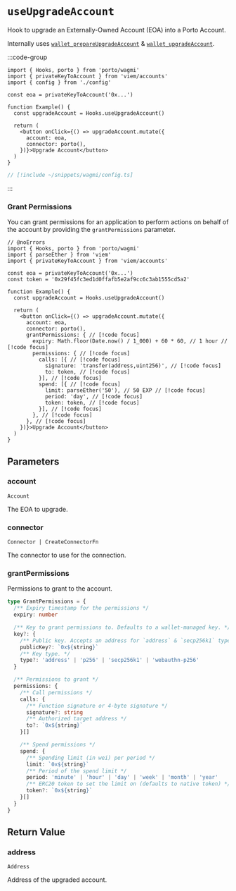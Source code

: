 # `useUpgradeAccount`

Hook to upgrade an Externally-Owned Account (EOA) into a Porto Account.

Internally uses [`wallet_prepareUpgradeAccount`](/sdk/rpc/wallet_prepareUpgradeAccount) & [`wallet_upgradeAccount`](/sdk/rpc/wallet_upgradeAccount).

:::code-group

```tsx twoslash [example.ts]
import { Hooks, porto } from 'porto/wagmi'
import { privateKeyToAccount } from 'viem/accounts'
import { config } from './config'

const eoa = privateKeyToAccount('0x...')

function Example() {
  const upgradeAccount = Hooks.useUpgradeAccount()

  return (
    <button onClick={() => upgradeAccount.mutate({
      account: eoa,
      connector: porto(),
    })}>Upgrade Account</button>
  )
}
```

```ts twoslash [config.ts] filename="config.ts"
// [!include ~/snippets/wagmi/config.ts]
```

:::

### Grant Permissions

You can grant permissions for an application to perform actions on behalf of the account by providing the `grantPermissions` parameter.

```tsx twoslash 
// @noErrors
import { Hooks, porto } from 'porto/wagmi'
import { parseEther } from 'viem'
import { privateKeyToAccount } from 'viem/accounts'

const eoa = privateKeyToAccount('0x...')
const token = '0x29f45fc3ed1d0ffafb5e2af9cc6c3ab1555cd5a2'

function Example() {
  const upgradeAccount = Hooks.useUpgradeAccount()

  return (
    <button onClick={() => upgradeAccount.mutate({
      account: eoa,
      connector: porto(),
      grantPermissions: { // [!code focus]
        expiry: Math.floor(Date.now() / 1_000) + 60 * 60, // 1 hour // [!code focus]
        permissions: { // [!code focus]
          calls: [{ // [!code focus]
            signature: 'transfer(address,uint256)', // [!code focus]
            to: token, // [!code focus]
          }], // [!code focus]
          spend: [{ // [!code focus]
            limit: parseEther('50'), // 50 EXP // [!code focus]
            period: 'day', // [!code focus]
            token: token, // [!code focus]
          }], // [!code focus]
        }, // [!code focus]
      }, // [!code focus]
    })}>Upgrade Account</button>
  )
}
```

## Parameters

### account

`Account`

The EOA to upgrade.

### connector

`Connector | CreateConnectorFn`

The connector to use for the connection.

### grantPermissions

Permissions to grant to the account.

```ts
type GrantPermissions = {
  /** Expiry timestamp for the permissions */
  expiry: number

  /** Key to grant permissions to. Defaults to a wallet-managed key. */
  key?: {
    /** Public key. Accepts an address for `address` & `secp256k1` types. */
    publicKey?: `0x${string}`
    /** Key type. */
    type?: 'address' | 'p256' | 'secp256k1' | 'webauthn-p256'
  }

  /** Permissions to grant */
  permissions: {
    /** Call permissions */
    calls: {
      /** Function signature or 4-byte signature */
      signature?: string
      /** Authorized target address */
      to?: `0x${string}`
    }[]

    /** Spend permissions */
    spend: {
      /** Spending limit (in wei) per period */
      limit: `0x${string}`
      /** Period of the spend limit */
      period: 'minute' | 'hour' | 'day' | 'week' | 'month' | 'year'
      /** ERC20 token to set the limit on (defaults to native token) */
      token?: `0x${string}`
    }[]
  }
}
```

## Return Value

### address

`Address`

Address of the upgraded account.
